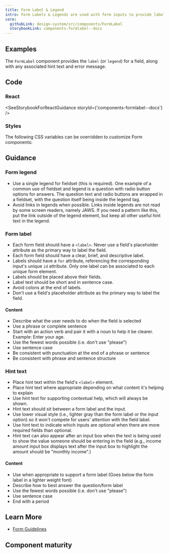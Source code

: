 ```yaml
---
title: Form Label & Legend
intro: Form Labels & Legends are used with form inputs to provide labels, hints, and errors that help the user enter information.
core:
  githubLink: design-system/src/components/FormLabel
  storybookLink: components-formlabel--docs
---
```


## Examples

The `FormLabel` component provides the `label` (or `legend`) for a field, along with any associated hint text and error message.

<StorybookExample
  componentName="formLabel"
  sourceFilePath="components/FormLabel/FormLabel.tsx"
  storyId="components-formlabel--form-label-with-hint"
/>

## Code

### React

<SeeStorybookForReactGuidance storyId={'components-formlabel--docs'} />

### Styles

The following CSS variables can be overridden to customize Form components:

<ComponentThemeOptions componentname="form" />

## Guidance

### Form legend

- Use a single legend for fieldset (this is required). One example of a common use of fieldset and legend is a question with radio button options for answers. The question text and radio buttons are wrapped in a fieldset, with the question itself being inside the legend tag.
- Avoid links in legends when possible. Links inside legends are not read by some screen readers, namely JAWS. If you need a pattern like this, put the link outside of the legend element, but keep all other useful hint text in the legend.

### Form label

- Each form field should have a `<label>`. Never use a field's placeholder attribute as the primary way to label the field.
- Each form field should have a clear, brief, and descriptive label.
- Labels should have a `for` attribute, referencing the corresponding input's unique `id` attribute. Only one label can be associated to each unique form element.
- Labels should be placed above their fields.
- Label text should be short and in sentence case.
- Avoid colons at the end of labels.
- Don't use a field's placeholder attribute as the primary way to label the field.

#### Content

- Describe what the user needs to do when the field is selected
- Use a phrase or complete sentence
- Start with an action verb and pair it with a noun to help it be clearer. Example: Enter your age.
- Use the fewest words possible (i.e. don't use "please")
- Use sentence case
- Be consistent with punctuation at the end of a phrase or sentence
- Be consistent with phrase and sentence structure

### Hint text

- Place hint text within the field's `<label>` element.
- Place hint text where appropriate depending on what content it's helping to explain
- Use hint text for supporting contextual help, which will always be shown.
- Hint text should sit between a form label and the input.
- Use lower visual style (i.e., lighter gray than the form label or the input option) so it won't compete for users' attention with the field label.
- Use hint text to indicate which inputs are optional when there are more required fields than optional.
- Hint text can also appear after an input box when the text is being used to show the value someone should be entering in the field (e.g., income amount input box displays text after the input box to highlight the amount should be "monthly income".)

#### Content

- Use when appropriate to support a form label (Goes below the form label in a lighter weight font)
- Describe how to best answer the question/form label
- Use the fewest words possible (i.e. don't use "please")
- Use sentence case
- End with a period

## Learn More

- [Form Guidelines](/patterns/forms/)

## Component maturity

<MaturityChecklist
  a11yStandards={true}
  color={true}
  forcedColors={true}
  screenReaders={true}
  keyboardNavigable={null}
  storybook={true}
  responsive={true}
  spanish={true}
  completeUiKit={false}
  responsiveUiKit={false}
  tokensInCode={true}
  tokensInSketch={true}
/>

